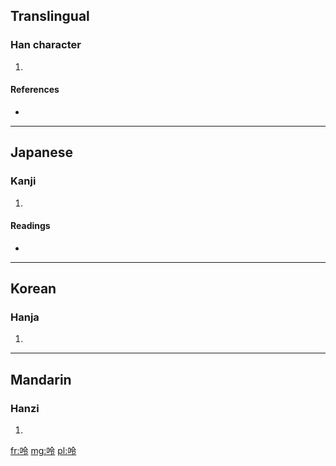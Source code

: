 ==Translingual==

===Han character===
{{Han char|rn=30|rad=口|as=05|sn=8|four=6803<sub>7</sub>|canj=口人戈戈 (ROII)}}

# {{defn|Han|sort=口05}}

====References====
* {{Han ref|kx=0181.290|dkj=03434|dj=0399.320|hdz=10606.020|uh=5464|ud=21604|bh=CBEF|bd=52207}}

----

==Japanese==

===Kanji===
{{ja-kanji|grade=|rs=口05}}

# {{defn|lang=ja|sort=口05}}

====Readings====
* {{ja-readings|on=[[れい]] (rei), [[りょう]] (ryō)|kun=[[ささやき]] (sasayaki)}}

----

==Korean==

===Hanja===
{{ko-hanja|hangeul=령|rv=ryeong|mr=ryŏng}}

# {{defn|lang=ko|sort=口05}}

----

==Mandarin==

===Hanzi===
{{cmn-hanzi|pin=[[lǐng]] ([[ling3]]), [[rán]] ([[ran2]])|wg=ling<sup>3</sup>, jan<sup>2</sup>}}

# {{defn|lang=cmn|sort=口05}}

[[fr:呤]]
[[mg:呤]]
[[pl:呤]]